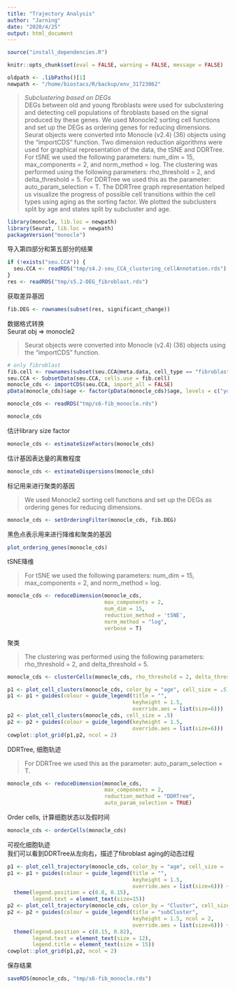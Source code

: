 ```yaml
---
title: "Trajectory Analysis"
author: "Jarning"
date: "2020/4/25"
output: html_document
---
```



```r
source("install_dependencies.R")
```

```r
knitr::opts_chunk$set(eval = FALSE, warning = FALSE, message = FALSE)
```

```r
oldpath <- .libPaths()[1]
newpath <- "/home/biostacs/R/backup/env_31723062"
```

> *Subclustering based on DEGs* <br>
  DEGs between old and young fbroblasts were used for subclustering and
detecting cell populations of fbroblasts based on the signal produced by these genes. We used Monocle2
sorting cell functions and set up the DEGs as ordering genes for reducing dimensions. Seurat objects were
converted into Monocle (v2.4) (36) objects using the “importCDS” function. Two dimension reduction
algorithms were used for graphical representation of the data, the tSNE and DDRTree. For tSNE we used
the following parameters: num_dim = 15, max_components = 2, and norm_method = log. The clustering
was performed using the following parameters: rho_threshold = 2, and delta_threshold = 5. For DDRTree
we used this as the parameter: auto_param_selection = T.
  The DDRTree graph representation helped us visualize the progress of possible cell transitions within
the cell types using aging as the sorting factor. We plotted the subclusters split by age and states split by
subcluster and age.

```r
library(monocle, lib.loc = newpath)
library(Seurat, lib.loc = newpath)
packageVersion("monocle")
```

导入第四部分和第五部分的结果
```r
if (!exists("seu.CCA")) {
  seu.CCA <- readRDS("tmp/s4.2-seu_CCA_clustering_cellAnnotation.rds")
}
res <- readRDS("tmp/s5.2-DEG_fibroblast.rds")
```

获取差异基因
```r
fib.DEG <- rownames(subset(res, significant_change))
```

数据格式转换<br>
Seurat obj => monocle2

> Seurat objects were converted into Monocle (v2.4) (36) objects using the “importCDS” function.

```r
# only fibroblast
fib.cell <- rownames(subset(seu.CCA@meta.data, cell_type == "fibroblasts"))
seu.CCA <- SubsetData(seu.CCA, cells.use = fib.cell)
monocle_cds <- importCDS(seu.CCA, import_all = FALSE)
pData(monocle_cds)$age <- factor(pData(monocle_cds)$age, levels = c("young", "old"))
```

```r
monocle_cds <- readRDS("tmp/s6-fib_monocle.rds")
```


```r
monocle_cds
```

估计library size factor
```r
monocle_cds <- estimateSizeFactors(monocle_cds)
```

估计基因表达量的离散程度
```r
monocle_cds <- estimateDispersions(monocle_cds)
```

标记用来进行聚类的基因 

> We used Monocle2 sorting cell functions and set up the DEGs as ordering genes for reducing dimensions.

```r
monocle_cds <- setOrderingFilter(monocle_cds, fib.DEG)
```

黑色点表示用来进行降维和聚类的基因
```r
plot_ordering_genes(monocle_cds)
```

tSNE降维

> For tSNE we used the following parameters: num_dim = 15, max_components = 2, and norm_method = log.

```r
monocle_cds <- reduceDimension(monocle_cds, 
                               max_components = 2, 
                               num_dim = 15, 
                               reduction_method = 'tSNE', 
                               norm_method = "log",
                               verbose = T)
```

聚类

> The clustering was performed using the following parameters: rho_threshold = 2, and delta_threshold = 5.

```r
monocle_cds <- clusterCells(monocle_cds, rho_threshold = 2, delta_threshold = 5)
```


```r
p1 <- plot_cell_clusters(monocle_cds, color_by = "age", cell_size = .5)
p1 <- p1 + guides(colour = guide_legend(title = "", 
                                        keyheight = 1.5, 
                                        override.aes = list(size=6)))
p2 <- plot_cell_clusters(monocle_cds, cell_size = .5)
p2 <- p2 + guides(colour = guide_legend(keyheight = 1.5, 
                                        override.aes = list(size=6)))
cowplot::plot_grid(p1,p2, ncol = 2)
```

DDRTree, 细胞轨迹

> For DDRTree we used this as the parameter: auto_param_selection = T.

```r
monocle_cds <- reduceDimension(monocle_cds, 
                               max_components = 2, 
                               reduction_method = "DDRTree", 
                               auto_param_selection = TRUE)
```

Order cells, 计算细胞状态以及假时间

```r
monocle_cds <- orderCells(monocle_cds)
```

可视化细胞轨迹<br>
我们可以看到DDRTree从左向右，描述了fibroblast aging的动态过程
```r
p1 <- plot_cell_trajectory(monocle_cds, color_by = "age", cell_size = .5)
p1 <- p1 + guides(colour = guide_legend(title = "", 
                                        keyheight = 1.5, 
                                        override.aes = list(size=6))) + 
  theme(legend.position = c(0.8, 0.15),
        legend.text = element_text(size=15))
p2 <- plot_cell_trajectory(monocle_cds, color_by = "Cluster", cell_size = .5)
p2 <- p2 + guides(colour = guide_legend(title = "subCluster", 
                                        keyheight = 1.5, ncol = 2,
                                        override.aes = list(size=6))) + 
  theme(legend.position = c(0.15, 0.82),
        legend.text = element_text(size = 12),
        legend.title = element_text(size = 15))
cowplot::plot_grid(p1,p2, ncol = 2)
```

保存结果
```r
saveRDS(monocle_cds, "tmp/s6-fib_monocle.rds")
```


